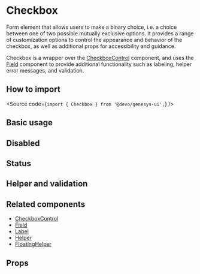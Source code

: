 

<Meta of={Stories} />

# Checkbox

Form element that allows users to make a binary choice, i.e.
a choice between one of two possible mutually exclusive options.
It provides a range of customization
options to control the appearance and behavior of the checkbox,
as well as additional props for accessibility and guidance.

Checkbox is a wrapper over the
[CheckboxControl](?path=/docs/components-form-checkboxcontrol--overview)
component, and uses the [Field](?path=/docs/components-form-field--overview)
component to provide additional functionality such as labeling, helper error
messages, and validation.

## How to import

<Source code={`import { Checkbox } from '@devo/genesys-ui';`} />

## Basic usage

<Canvas of={Stories.Playground} />

## Disabled

<Canvas of={Stories.Disabled} />

## Status

<Canvas of={Stories.Status} />

## Helper and validation

<Canvas of={Stories.HelperAndValidation} />

## Related components

- [CheckboxControl](?path=/docs/components-form-checkboxcontrol--overview)
- [Field](?path=/docs/components-form-field--overview)
- [Label](?path=/docs/components-form-label--overview)
- [Helper](?path=/docs/components-feedback-helper--overview)
- [FloatingHelper](?path=/docs/components-feedback-floatinghelper--overview)

## Props

<ArgTypes of={Stories} />
